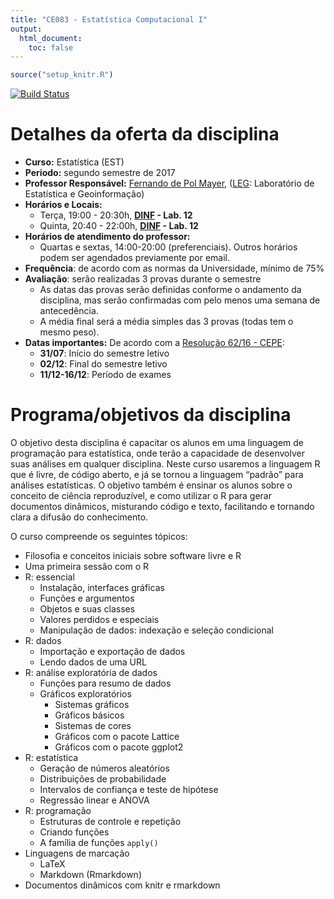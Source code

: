 ```yaml
---
title: "CE083 - Estatística Computacional I"
output:
  html_document:
    toc: false
---
```


```r
source("setup_knitr.R")
```

[![Build Status](https://travis-ci.org/fernandomayer/ce083.svg?branch=master)](https://travis-ci.org/fernandomayer/ce083)

<!-- <div class="alert alert-danger" role="alert"> -->
<!-- **ATENÇÃO!** Não haverá aula nesta quinta-feira (24/08). -->
<!-- </div> -->

# Detalhes da oferta da disciplina

- **Curso:** Estatística (EST)
- **Período:** segundo semestre de 2017
- **Professor Responsável:** [Fernando de Pol Mayer][], ([LEG][]:
  Laboratório de Estatística e Geoinformação)
- **Horários e Locais:**
    - Terça, 19:00 - 20:30h, **[DINF][] - Lab. 12**
    - Quinta, 20:40 - 22:00h, **[DINF][] - Lab. 12**
- **Horários de atendimento do professor:**
    - Quartas e sextas, 14:00-20:00 (preferenciais). Outros horários
      podem ser agendados previamente por email.
- **Frequência**: de acordo com as normas da Universidade, mínimo de 75%
- **Avaliação**: serão realizadas 3 provas durante o semestre
    - As datas das provas serão definidas conforme o andamento da
      disciplina, mas serão confirmadas com pelo menos uma semana de
      antecedência.
    - A média final será a média simples das 3 provas (todas tem o mesmo
      peso).
- **Datas importantes:** De acordo com a [Resolução 62/16 - CEPE][]:
    - **31/07**: Início do semestre letivo
    - **02/12**: Final do semestre letivo
    - **11/12-16/12**: Período de exames

# Programa/objetivos da disciplina

O objetivo desta disciplina é capacitar os alunos em uma linguagem de
programação para estatística, onde terão a capacidade de desenvolver
suas análises em qualquer disciplina. Neste curso usaremos a linguagem R
que é livre, de código aberto, e já se tornou a linguagem "padrão" para
análises estatísticas. O objetivo também é ensinar os alunos sobre o
conceito de ciência reproduzível, e como utilizar o R para gerar
documentos dinâmicos, misturando código e texto, facilitando e tornando
clara a difusão do conhecimento.

O curso compreende os seguintes tópicos:

- Filosofia e conceitos iniciais sobre software livre e R
- Uma primeira sessão com o R
- R: essencial
    - Instalação, interfaces gráficas
    - Funções e argumentos
    - Objetos e suas classes
    - Valores perdidos e especiais
    - Manipulação de dados: indexação e seleção condicional
- R: dados
    - Importação e exportação de dados
    - Lendo dados de uma URL
- R: análise exploratória de dados
    - Funções para resumo de dados
    - Gráficos exploratórios
      - Sistemas gráficos
      - Gráficos básicos
      - Sistemas de cores
      - Gráficos com o pacote Lattice
      - Gráficos com o pacote ggplot2
- R: estatística
    - Geração de números aleatórios
    - Distribuições de probabilidade
    - Intervalos de confiança e teste de hipótese
    - Regressão linear e ANOVA
- R: programação
    - Estruturas de controle e repetição
    - Criando funções
    - A família de funções `apply()`
- Linguagens de marcação
    - LaTeX
    - Markdown (Rmarkdown)
- Documentos dinâmicos com knitr e rmarkdown


<!-- links -->

[Fernando de Pol Mayer]: http://leg.ufpr.br/~fernandomayer
[LEG]: http://www.leg.ufpr.br
[Resolução 62/16 - CEPE]: http://www.est.ufpr.br/calendario/cepe6216.pdf
[DINF]: http://www.inf.ufpr.br/dinf/
